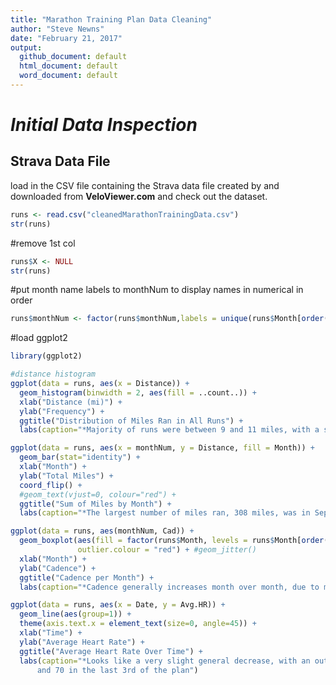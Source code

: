 ```yaml
---
title: "Marathon Training Plan Data Cleaning"
author: "Steve Newns"
date: "February 21, 2017"
output:
  github_document: default
  html_document: default
  word_document: default
---
```


# *Initial Data Inspection*

## Strava Data File

load in the CSV file containing the Strava data file created by and downloaded from **VeloViewer.com** and check out the dataset.

```r
runs <- read.csv("cleanedMarathonTrainingData.csv")
str(runs)
```

#remove 1st col
```r
runs$X <- NULL
str(runs)
```

#put month name labels to monthNum to display names in numerical in order
```r
runs$monthNum <- factor(runs$monthNum,labels = unique(runs$Month[order(runs$monthNum)]))
```


#load ggplot2
```r
library(ggplot2)

#distance histogram
ggplot(data = runs, aes(x = Distance)) + 
  geom_histogram(binwidth = 2, aes(fill = ..count..)) + 
  xlab("Distance (mi)") + 
  ylab("Frequency") + 
  ggtitle("Distribution of Miles Ran in All Runs") + 
  labs(caption="*Majority of runs were between 9 and 11 miles, with a suprisingly low number of runs between 7 and 9 miles")
```


```r
ggplot(data = runs, aes(x = monthNum, y = Distance, fill = Month)) + 
  geom_bar(stat="identity") +
  xlab("Month") + 
  ylab("Total Miles") + 
  coord_flip() + 
  #geom_text(vjust=0, colour="red") +
  ggtitle("Sum of Miles by Month") + 
  labs(caption="*The largest number of miles ran, 308 miles, was in September")
```

```r
ggplot(data = runs, aes(monthNum, Cad)) + 
  geom_boxplot(aes(fill = factor(runs$Month, levels = runs$Month[order(runs$monthNum)], ordered = TRUE)), 
               outlier.colour = "red") + #geom_jitter()
  xlab("Month") + 
  ylab("Cadence") + 
  ggtitle("Cadence per Month") + 
  labs(caption="*Cadence generally increases month over month, due to more workouts, or improved form?")
```

```r
ggplot(data = runs, aes(x = Date, y = Avg.HR)) + 
  geom_line(aes(group=1)) +
  theme(axis.text.x = element_text(size=0, angle=45)) +
  xlab("Time") + 
  ylab("Average Heart Rate") + 
  ggtitle("Average Heart Rate Over Time") + 
  labs(caption="*Looks like a very slight general decrease, with an outlier of about 100 in the 1st third of the plan
      and 70 in the last 3rd of the plan")
 
```
  
  